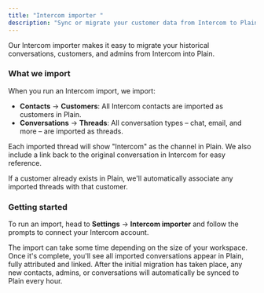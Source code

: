 ```yaml
---
title: "Intercom importer "
description: "Sync or migrate your customer data from Intercom to Plain in just a few clicks."
---
```


Our Intercom importer makes it easy to migrate your historical conversations, customers, and admins from Intercom into Plain.

### What we import

When you run an Intercom import, we import:

- **Contacts** → **Customers**: All Intercom contacts are imported as customers in Plain.
- **Conversations** → **Threads**: All conversation types – chat, email, and more – are imported as threads.

Each imported thread will show "Intercom" as the channel in Plain. We also include a link back to the original conversation in Intercom for easy reference.

If a customer already exists in Plain, we'll automatically associate any imported threads with that customer.

### Getting started

To run an import, head to **Settings** → **Intercom importer** and follow the prompts to connect your Intercom account.

The import can take some time depending on the size of your workspace. Once it's complete, you'll see all imported conversations appear in Plain, fully attributed and linked. After the initial migration has taken place, any new contacts, admins, or conversations will automatically be synced to Plain every hour.
